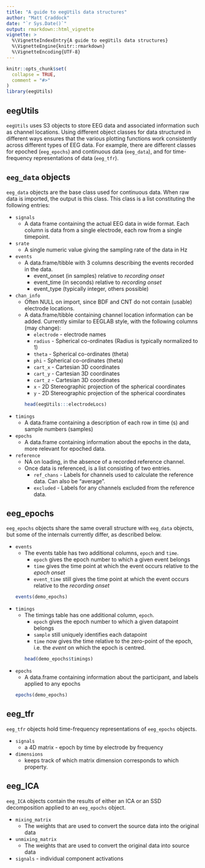 ```yaml
---
title: "A guide to eegUtils data structures"
author: "Matt Craddock"
date: "`r Sys.Date()`"
output: rmarkdown::html_vignette
vignette: >
  %\VignetteIndexEntry{A guide to eegUtils data structures}
  %\VignetteEngine{knitr::rmarkdown}
  %\VignetteEncoding{UTF-8}
---
```


```r
knitr::opts_chunk$set(
  collapse = TRUE,
  comment = "#>"
)
library(eegUtils)
```

## eegUtils

`eegUtils` uses S3 objects to store EEG data and associated information such as channel locations. Using different object classes for data structured in different ways ensures that the various plotting functions work consistently across different types of EEG data. For example, there are different classes for epoched (`eeg_epochs`) and continuous data (`eeg_data`), and for time-frequency representations of data (`eeg_tfr`).

## `eeg_data` objects

`eeg_data` objects are the base class used for continuous data. When raw data is imported, the output is this class. This class is a list constituting the following entries:

* `signals`
    + A data frame containing the actual EEG data in wide format. Each column is data from a single electrode, each row from a single timepoint.

* `srate` 
    + A single numeric value giving the sampling rate of the data in Hz

* `events`
    + A data.frame/tibble with 3 columns describing the events recorded in the data.
        + event_onset (in samples) relative to *recording onset*
        + event_time (in seconds) relative to *recording onset*
        + event_type (typically integer, others possible)

* `chan_info`
    + Often NULL on import, since BDF and CNT do not contain (usable) electrode locations. 
    + A data.frame/tibble containing channel location information can be added. Currently similar to EEGLAB style, with the following columns (may change):
        * `electrode` - electrode names
        * `radius` - Spherical co-ordinates (Radius is typically normalized to 1)
        * `theta` - Spherical co-ordinates (theta)
        * `phi` - Spherical co-ordinates (theta)
        * `cart_x` - Cartesian 3D coordinates
        * `cart_y` - Cartesian 3D coordinates
        * `cart_z` - Cartesian 3D coordinates
        * `x` - 2D Stereographic projection  of the spherical coordinates 
        * `y` - 2D Stereographic projection  of the spherical coordinates 
        ```r
        head(eegUtils:::electrodeLocs)
        ```
        
* `timings`
    + A data.frame containing a description of each row in time (s) and sample numbers (samples)


* `epochs`
    + A data.frame containing information about the epochs in the data, more relevant for epoched data.


* `reference`
    + NA on loading, in the absence of a recorded reference channel.
    * Once data is referenced, is a list consisting of two entries.
        * `ref_chans` - Labels for channels used to calculate the reference data. Can also be "average".
        * `excluded` - Labels for any channels excluded from the reference data.

## eeg_epochs

`eeg_epochs` objects share the same overall structure with `eeg_data` objects, but some of the internals currently differ, as described below.

* `events`
    - The events table has two additional columns, `epoch` and `time`.
        - `epoch` gives the epoch number to which a given event belongs
        - `time` gives the time point at which the event occurs relative to the *epoch onset*
        - `event_time` still gives the time point at which the event occurs relative to the *recording onset*
        
    ```r
    events(demo_epochs)
    ```
    
* `timings`
    * The timings table has one additional column, `epoch`.
        - `epoch` gives the epoch number to which a given datapoint belongs
        - `sample` still uniquely identifies each datapoint
        - `time` now gives the time relative to the zero-point of the epoch, i.e. the *event* on which the epoch is centred.
    ```r
    head(demo_epochs$timings)
    ```
    
    
* `epochs`
    + A data.frame containing information about the participant, and labels applied to any epochs
    ```r
    epochs(demo_epochs)
    ```
    
## eeg_tfr

`eeg_tfr` objects hold time-frequency representations of `eeg_epochs` objects.

* `signals`
    - a 4D matrix - epoch by time by electrode by frequency
* `dimensions`
    - keeps track of which matrix dimension corresponds to which property.

## eeg_ICA

`eeg_ICA` objects contain the results of either an ICA or an SSD decomposition applied to an `eeg_epochs` object.

* `mixing_matrix`
    - The weights that are used to convert the source data into the original data
* `unmixing_matrix` 
    - The weights that are used to convert the original data into source data
* `signals` - individual component activations

